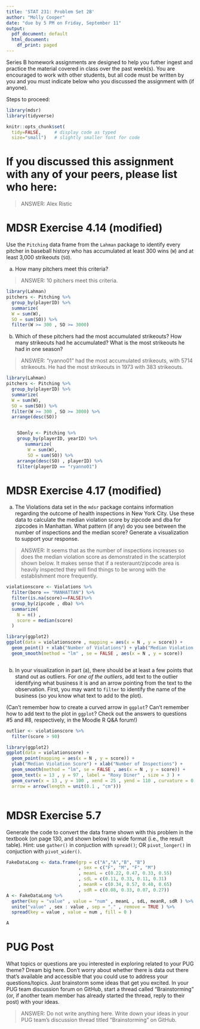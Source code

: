 ```yaml
---
title: 'STAT 231: Problem Set 2B'
author: "Molly Cooper"
date: "due by 5 PM on Friday, September 11"
output:
  pdf_document: default
  html_document:
    df_print: paged
---
```


Series B homework assignments are designed to help you futher ingest and practice the material covered in class over the past week(s).  You are encouraged to work with other students, but all code must be written by you and you must indicate below who you discussed the assignment with (if anyone).  

Steps to proceed:

\begin{enumerate}
\item In RStudio, go to File > Open Project, navigate to the folder with the course-content repo, select the course-content project (course-content.Rproj), and click "Open" 
\item Pull the course-content repo (e.g. using the blue-ish down arrow in the Git tab in upper right window)
\item Copy ps2B.Rmd from the course repo to your repo (see page 6 of the GitHub Classroom Guide for Stat231 if needed)
\item Close the course-content repo project in RStudio
\item Open YOUR repo project in RStudio
\item In the ps2B.Rmd file in YOUR repo, replace "YOUR NAME HERE" with your name
\item Add in your responses, committing and pushing to YOUR repo in appropriate places along the way
\item Run "Knit PDF" 
\item Upload the pdf to Gradescope.  Don't forget to select which of your pages are associated with each problem.  \textit{You will not get credit for work on unassigned pages (e.g., if you only selected the first page but your solution spans two pages, you would lose points for any part on the second page that the grader can't see).} 
\end{enumerate}

```r
library(mdsr)   
library(tidyverse)

knitr::opts_chunk$set(
  tidy=FALSE,     # display code as typed
  size="small")   # slightly smaller font for code
```


\newpage 

# If you discussed this assignment with any of your peers, please list who here:

> ANSWER: Alex Ristic

\newpage
# MDSR Exercise 4.14 (modified)

Use the `Pitching` data frame from the `Lahman` package to identify every pitcher in baseball history who has accumulated at least 300 wins (`W`) and at least 3,000 strikeouts (`SO`).  

a. How many pitchers meet this criteria?  

> ANSWER: 10 pitchers meet this criteria.

```r
library(Lahman)
pitchers <- Pitching %>%
  group_by(playerID) %>%
  summarize(
  W = sum(W),
  SO = sum(SO)) %>%
  filter(W >= 300 , SO >= 3000)


```

b. Which of these pitchers had the most accumulated strikeouts?  How many strikeouts had he accumulated?  What is the most strikeouts he had in one season?

> ANSWER: "ryanno01" had the most accumulated strikeouts, with 5714 strikeouts. He had the most strikeouts in 1973 with 383 strikeouts.

```r
library(Lahman)
pitchers <- Pitching %>%
  group_by(playerID) %>%
  summarize(
  W = sum(W),
  SO = sum(SO)) %>%
  filter(W >= 300 , SO >= 3000) %>%
  arrange(desc(SO))


    SOonly <- Pitching %>%
    group_by(playerID, yearID) %>%
       summarize(
        W = sum(W),
        SO = sum(SO)) %>%
    arrange(desc(SO) , playerID) %>%
    filter(playerID == "ryanno01")

```


\newpage 
# MDSR Exercise 4.17 (modified)

a. The Violations data set in the `mdsr` package contains information regarding the outcome of health inspections in New York City.  Use these data to calculate the median violation score by zipcode and dba for zipcodes in Manhattan.  What pattern (if any) do you see between the number of inspections and the median score?  Generate a visualization to support your response.  

> ANSWER: It seems that as the number of inspections increases so does the median violation score as demonstrated in the scatterplot shown below. It makes sense that if a resteraunt/zipcode area is heavily inspected they will find things to be wrong with the establishment more frequently. 

```r
violationscore <- Violations %>%
  filter(boro == "MANHATTAN") %>%
  filter(is.na(score)==FALSE)%>%
  group_by(zipcode , dba) %>%
  summarize(
    N = n() ,
    score = median(score) 
  ) 

library(ggplot2)
ggplot(data = violationscore , mapping = aes(x = N , y = score)) +
  geom_point() + xlab("Number of Violations") + ylab("Median Violation Score") +
  geom_smooth(method = "lm" , se = FALSE , aes(x = N , y = score))



```

b.  In your visualization in part (a), there should be at least a few points that stand out as outliers.  For *one of the outliers*, add text to the outlier identifying what business it is and an arrow pointing from the text to the observation.  First, you may want to `filter` to identify the name of the business (so you know what text to add to the plot).  

(Can't remember how to create a curved arrow in `ggplot`?  Can't remember how to add text to the plot in `ggplot`?  Check out the answers to questions #5 and #8, respectively, in the Moodle R Q&A forum!)

```r
outlier <- violationscore %>%
  filter(score > 90)

library(ggplot2)
ggplot(data = violationscore) +
  geom_point(mapping = aes(x = N , y = score)) +
  ylab("Median Violation Score") + xlab("Number of Inspections") +
  geom_smooth(method = "lm", se = FALSE , aes(x = N , y = score)) + 
  geom_text(x = 13 , y = 97 , label = "Roxy Diner" , size = 3 ) +
  geom_curve(x = 13 , y = 100 , xend = 25 , yend = 110 , curvature = 0.1 ,
  arrow = arrow(length = unit(0.1 , "cm"))) 



```


\newpage
# MDSR Exercise 5.7

Generate the code to convert the data frame shown with this problem in the textbook (on page 130, and shown below) to wide format (i.e., the result table).  Hint: use `gather()` in conjuction with `spread()`; OR `pivot_longer()` in conjuction with `pivot_wider()`.
[](images/mdsr_ex_5.7.jpg)

```r
FakeDataLong <- data.frame(grp = c("A","A","B", "B")
                           , sex = c("F", "M", "F", "M")
                           , meanL = c(0.22, 0.47, 0.33, 0.55)
                           , sdL = c(0.11, 0.33, 0.11, 0.31)
                           , meanR = c(0.34, 0.57, 0.40, 0.65)
                           , sdR = c(0.08, 0.33, 0.07, 0.27))
A <- FakeDataLong %>%
  gather(key = "value" , value = "num" , meanL , sdL, meanR, sdR ) %>%
  unite("value" , sex : value , sep = "." , remove = TRUE ) %>%
  spread(key = value , value = num , fill = 0 )

A
```

\newpage
# PUG Post

What topics or questions are you interested in exploring related to your PUG theme?  Dream big here.  Don't worry about whether there is data out there that's available and accessible that you could use to address your questions/topics.  Just brainstorm some ideas that get you excited.  In your PUG team discussion forum on GitHub, start a thread called "Brainstorming" (or, if another team member has already started the thread, reply to their post) with your ideas.

> ANSWER: Do not write anything here.  Write down your ideas in your PUG team's discussion thread titled "Brainstorming" on GitHub.
